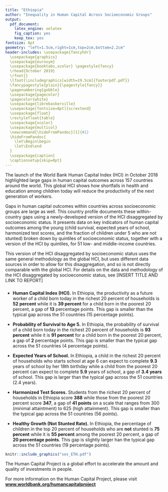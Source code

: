 ---
title: "Ethiopia"
author: "Inequality in Human Capital Across Socioeconomic Groups"
output: 
  pdf_document:
    latex_engine: xelatex
    fig_caption: yes
    keep_tex: yes
fontsize: 8pt
geometry: "left=1.5cm,right=1cm,top=2cm,bottom=2.2cm"
header-includes: \usepackage{fancyhdr} 
  \usepackage{graphicx} 
  \usepackage{eurosym} 
  \usepackage{booktabs,xcolor} \pagestyle{fancy}
  \rhead{October 2019}
  \rfoot{}  
  \lfoot{\includegraphics[width=19.5cm]{footerpdf.pdf}} 
  \fancypagestyle{plain}{\pagestyle{fancy}} 
  \pagenumbering{gobble}
  \usepackage{pagecolor}
  \pagecolor{white}
  \usepackage{librebaskerville}
  \usepackage[fontsize=8pt]{scrextend}
  \usepackage{float}
  \restylefloat{table}
  \usepackage{xcolor}
  \usepackage{multicol}
  \newcommand{\hideFromPandoc}[1]{#1}
  \hideFromPandoc{
    \let\Begin\begin
    \let\End\end
  }
  \usepackage{caption}
  \captionsetup{skip=0pt}    
---


\definecolor{bondiblue}{rgb}{0.0, 0.58, 0.71}
\newcommand\boldblue[1]{\textcolor{bondiblue}{\textbf{#1}}}

The launch of the World Bank Human Capital Index (HCI) in October 2018 highlighted large gaps in human capital outcomes across 157 countries around the world.  This global HCI shows how shortfalls in health and education among children today will reduce the productivity of the next generation of workers. 

Gaps in human capital outcomes within countries across socioeconomic groups are large as well.  This country profile documents these within-country gaps using a newly-developed version of the HCI disaggregated by socioeconomic status.  It presents data on key indicators of human capital outcomes among the young (child survival, expected years of school, harmonized test scores, and the fraction of children under 5 who are not stunted) broken down by quintiles of socioeconomic status, together with a version of the HCI by quintiles, for 51 low- and middle-income countries.  

This version of the HCI disaggregated by socioeconomic status uses the same general methodology as the global HCI, but uses different data sources in order to allow for this disaggregation, and so is not directly comparable with the global HCI.   For details on the data and methodology of the HCI disaggregated by socioeconomic status, see [INSERT TITLE AND LINK TO REPORT]
  

\Begin{multicols}{2}

### \boldblue{H\small{OW DO HUMAN CAPITAL OUTCOMES DIFFER BY SOCIOECONOMIC STATUS?}}###


* **Human Capital Index (HCI).** In Ethiopia, the productivity as a future worker of a child born today in the richest 20 percent of households is **52 percent** while it is **39 percent** for a child born in the poorest 20 percent, a gap of **13** percentage points. This gap is smaller than the typical gap across the 51 countries (15 percentage points).  

* **Probability of Survival to Age 5.** In Ethiopia, the probability of survival of a child born today in the richest 20 percent of households is **93 percent** while it is **91 percent** for a child born in the poorest 20 percent, a gap of **2** percentage points. This gap is smaller than the typical gap across the 51 countries (4 percentage points).  

* **Expected Years of School.** In Ethiopia, a child in the richest 20 percent of households who starts school at age 6 can expect to complete **9.3** years of school by her 18th birthday while a child from the poorest 20 percent can expect to complete **5.9** years of school, a gap of **3.4 years** of school. This gap is larger than the typical gap across the 51 countries (2.4 years).

* **Harmonized Test Scores.** Students from the richest 20 percent of households in Ethiopia score **388** while those from the poorest 20 percent score **347**, a gap of **41 points** on a scale that ranges from 300 (minimal attaintment) to 625 (high attainment). This gap is smaller than the typical gap across the 51 countries (56 points).

* **Healthy Growth (Not Stunted Rate).** In Ethiopia, the percentage of children in the top 20 percent of households who are **not** stunted is **75 percent** while it is **55 percent** among the poorest 20 percent, a gap of **20 percentage points**. This gap is slightly larger han the typical gap across the 51 countries (19 percentage points).


```{r out.width = "100%", fig.align = "right", echo=FALSE}
knitr::include_graphics("ses_ETH.pdf")
```


\noindent\rule{9cm}{0.4pt}
The Human Capital Project is a global effort to accelerate the amount and quality of investments in people. 
&nbsp;


For more information on the Human Capital Project, please visit **[www.worldbank.org/humancapitalproject](https://www.worldbank.org/humancapitalproject)**

\begin{table}[H]
\begin{tabular}{ll}
\includegraphics[width=0.5cm]{twitter.png} & \#\textbf{invest}inPeople   \\
\end{tabular}
\end{table}



\End{multicols}
